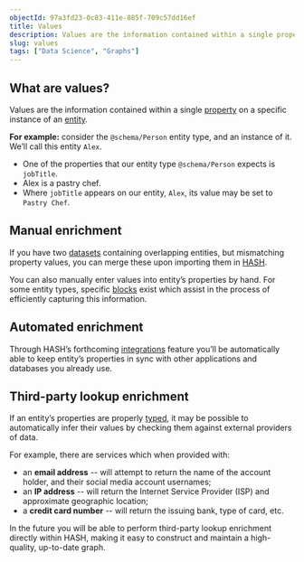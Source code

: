 ```yaml
---
objectId: 97a3fd23-0c83-411e-885f-709c57dd16ef
title: Values
description: Values are the information contained within a single property on a specific instance of an entity.
slug: values
tags: ["Data Science", "Graphs"]
---
```


## What are values?

Values are the information contained within a single [property](https://hash.ai/glossary/properties) on a specific instance of an [entity](https://hash.ai/glossary/entities).

**For example:** consider the `@schema/Person` entity type, and an instance of it. We’ll call this entity `Alex`.
- One of the properties that our entity type `@schema/Person` expects is `jobTitle`.
- Alex is a pastry chef.
- Where `jobTitle` appears on our entity, `Alex`, its value may be set to `Pastry Chef`.

## Manual enrichment

If you have two [datasets](https://hash.ai/glossary/datasets) containing overlapping entities, but mismatching property values, you can merge these upon importing them in [HASH](https://hash.ai/platform/hash).

You can also manually enter values into entity’s properties by hand. For some entity types, specific [blocks](https://hash.ai/glossary/blocks) exist which assist in the process of efficiently capturing this information.

## Automated enrichment

Through HASH’s forthcoming [integrations](https://hash.ai/glossary/integrations) feature you’ll be automatically able to keep entity’s properties in sync with other applications and databases you already use.

## Third-party lookup enrichment

If an entity’s properties are properly [typed](https://hash.ai/glossary/types), it may be possible to automatically infer their values by checking them against external providers of data.

For example, there are services which when provided with:
- an **email address** -- will attempt to return the name of the account holder, and their social media account usernames;
- an **IP address** -- will return the Internet Service Provider (ISP) and approximate geographic location;
- a **credit card number** -- will return the issuing bank, type of card, etc.

In the future you will be able to perform third-party lookup enrichment directly within HASH, making it easy to construct and maintain a high-quality, up-to-date graph.
